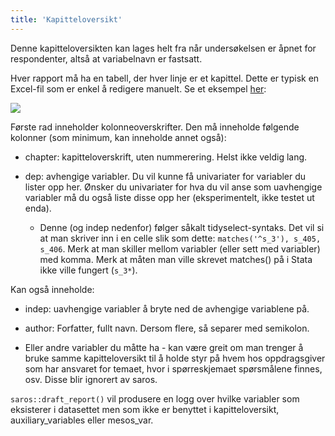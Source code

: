 ```yaml
---
title: 'Kapitteloversikt'
---
```


Denne kapitteloversikten kan lages helt fra når undersøkelsen er åpnet for respondenter, altså at variabelnavn er fastsatt.

Hver rapport må ha en tabell, der hver linje er et kapittel. Dette er typisk en Excel-fil som er enkel å redigere manuelt. Se et eksempel [her](kapitteloversikt.xlsx):

![](images/clipboard-1776084714.png)

Første rad inneholder kolonneoverskrifter. Den må inneholde følgende kolonner (som minimum, kan inneholde annet også):

-   chapter: kapitteloverskrift, uten nummerering. Helst ikke veldig lang.

-   dep: avhengige variabler. Du vil kunne få univariater for variabler du lister opp her. Ønsker du univariater for hva du vil anse som uavhengige variabler må du også liste disse opp her (eksperimentelt, ikke testet ut enda).

    -   Denne (og indep nedenfor) følger såkalt tidyselect-syntaks. Det vil si at man skriver inn i en celle slik som dette: `matches('^s_3'), s_405, s_406`. Merk at man skiller mellom variabler (eller sett med variabler) med komma. Merk at måten man ville skrevet matches() på i Stata ikke ville fungert (`s_3*`).

Kan også inneholde:

-   indep: uavhengige variabler å bryte ned de avhengige variablene på.

-   author: Forfatter, fullt navn. Dersom flere, så separer med semikolon.

-   Eller andre variabler du måtte ha - kan være greit om man trenger å bruke samme kapitteloversikt til å holde styr på hvem hos oppdragsgiver som har ansvaret for temaet, hvor i spørreskjemaet spørsmålene finnes, osv. Disse blir ignorert av saros.

`saros::draft_report()` vil produsere en logg over hvilke variabler som eksisterer i datasettet men som ikke er benyttet i kapitteloversikt, auxiliary_variables eller mesos_var.

